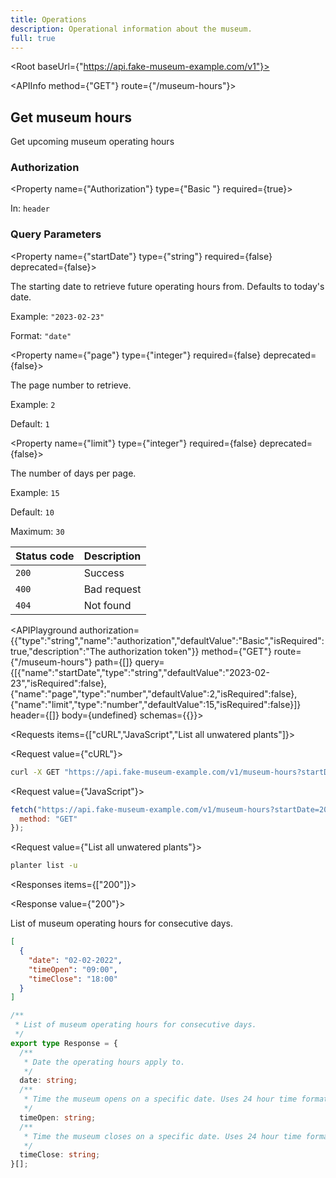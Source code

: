 ```yaml
---
title: Operations
description: Operational information about the museum.
full: true
---
```



<Root baseUrl={"https://api.fake-museum-example.com/v1"}>

<API>

<APIInfo method={"GET"} route={"/museum-hours"}>

## Get museum hours

Get upcoming museum operating hours

### Authorization

<Property name={"Authorization"} type={"Basic <token>"} required={true}>

In: `header`

</Property>

### Query Parameters

<Property name={"startDate"} type={"string"} required={false} deprecated={false}>

The starting date to retrieve future operating hours from. Defaults to today's date.

<span>Example: `"2023-02-23"`</span>

<span>Format: `"date"`</span>

</Property>

<Property name={"page"} type={"integer"} required={false} deprecated={false}>

The page number to retrieve.

<span>Example: `2`</span>

<span>Default: `1`</span>

</Property>

<Property name={"limit"} type={"integer"} required={false} deprecated={false}>

The number of days per page.

<span>Example: `15`</span>

<span>Default: `10`</span>

<span>Maximum: `30`</span>

</Property>

| Status code | Description |
| ----------- | ----------- |
| `200` | Success |
| `400` | Bad request |
| `404` | Not found |

<APIPlayground authorization={{"type":"string","name":"authorization","defaultValue":"Basic","isRequired":true,"description":"The authorization token"}} method={"GET"} route={"/museum-hours"} path={[]} query={[{"name":"startDate","type":"string","defaultValue":"2023-02-23","isRequired":false},{"name":"page","type":"number","defaultValue":2,"isRequired":false},{"name":"limit","type":"number","defaultValue":15,"isRequired":false}]} header={[]} body={undefined} schemas={{}}>

</APIPlayground>

</APIInfo>

<APIExample>

<Requests items={["cURL","JavaScript","List all unwatered plants"]}>

<Request value={"cURL"}>

```bash
curl -X GET "https://api.fake-museum-example.com/v1/museum-hours?startDate=2023-02-23&page=2&limit=15"
```

</Request>

<Request value={"JavaScript"}>

```js
fetch("https://api.fake-museum-example.com/v1/museum-hours?startDate=2023-02-23&page=2&limit=15", {
  method: "GET"
});
```

</Request>

<Request value={"List all unwatered plants"}>

```bash
planter list -u
```

</Request>

</Requests>

<Responses items={["200"]}>

<Response value={"200"}>

List of museum operating hours for consecutive days.

<ResponseTypes>

<ExampleResponse>

```json
[
  {
    "date": "02-02-2022",
    "timeOpen": "09:00",
    "timeClose": "18:00"
  }
]
```

</ExampleResponse>

<TypeScriptResponse>

```ts
/**
 * List of museum operating hours for consecutive days.
 */
export type Response = {
  /**
   * Date the operating hours apply to.
   */
  date: string;
  /**
   * Time the museum opens on a specific date. Uses 24 hour time format (`HH:mm`).
   */
  timeOpen: string;
  /**
   * Time the museum closes on a specific date. Uses 24 hour time format (`HH:mm`).
   */
  timeClose: string;
}[];
```

</TypeScriptResponse>

</ResponseTypes>

</Response>

</Responses>

</APIExample>

</API>

</Root>